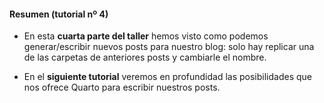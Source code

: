 ::: {.callout-tip collapse="true" appearance="default" icon="false"}
#### Resumen (tutorial nº 4)

- En esta **cuarta parte del taller** hemos visto como podemos generar/escribir nuevos posts para nuestro blog: solo hay replicar una de las carpetas de anteriores posts y cambiarle el nombre.

- En el **siguiente tutorial** veremos en profundidad las posibilidades que nos ofrece Quarto para escribir nuestros posts.

:::